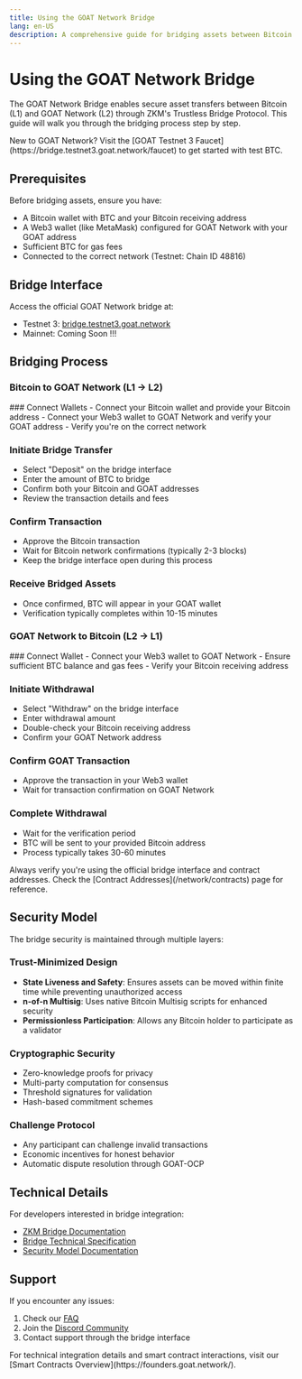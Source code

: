 ```yaml
---
title: Using the GOAT Network Bridge
lang: en-US
description: A comprehensive guide for bridging assets between Bitcoin and GOAT Network.
---
```



# Using the GOAT Network Bridge

The GOAT Network Bridge enables secure asset transfers between Bitcoin (L1) and GOAT Network (L2) through ZKM's Trustless Bridge Protocol. This guide will walk you through the bridging process step by step.

<Callout type="info">
  New to GOAT Network? Visit the [GOAT Testnet 3 Faucet](https://bridge.testnet3.goat.network/faucet) to get started with test BTC.
</Callout>

## Prerequisites

Before bridging assets, ensure you have:
- A Bitcoin wallet with BTC and your Bitcoin receiving address
- A Web3 wallet (like MetaMask) configured for GOAT Network with your GOAT address
- Sufficient BTC for gas fees
- Connected to the correct network (Testnet: Chain ID 48816)

## Bridge Interface

Access the official GOAT Network bridge at:
- Testnet 3: [bridge.testnet3.goat.network](https://bridge.testnet3.goat.network)
- Mainnet: Coming Soon !!!

## Bridging Process

### Bitcoin to GOAT Network (L1 → L2)

<Steps>
### Connect Wallets
- Connect your Bitcoin wallet and provide your Bitcoin address
- Connect your Web3 wallet to GOAT Network and verify your GOAT address
- Verify you're on the correct network

### Initiate Bridge Transfer
- Select "Deposit" on the bridge interface
- Enter the amount of BTC to bridge
- Confirm both your Bitcoin and GOAT addresses
- Review the transaction details and fees

### Confirm Transaction
- Approve the Bitcoin transaction
- Wait for Bitcoin network confirmations (typically 2-3 blocks)
- Keep the bridge interface open during this process

### Receive Bridged Assets
- Once confirmed, BTC will appear in your GOAT wallet
- Verification typically completes within 10-15 minutes
</Steps>

### GOAT Network to Bitcoin (L2 → L1)

<Steps>
### Connect Wallet
- Connect your Web3 wallet to GOAT Network
- Ensure sufficient BTC balance and gas fees
- Verify your Bitcoin receiving address

### Initiate Withdrawal
- Select "Withdraw" on the bridge interface
- Enter withdrawal amount
- Double-check your Bitcoin receiving address
- Confirm your GOAT Network address

### Confirm GOAT Transaction
- Approve the transaction in your Web3 wallet
- Wait for transaction confirmation on GOAT Network

### Complete Withdrawal
- Wait for the verification period
- BTC will be sent to your provided Bitcoin address
- Process typically takes 30-60 minutes
</Steps>

<Callout type="warning">
  Always verify you're using the official bridge interface and contract addresses. Check the [Contract Addresses](/network/contracts) page for reference.
</Callout>

## Security Model

The bridge security is maintained through multiple layers:

### Trust-Minimized Design
- **State Liveness and Safety**: Ensures assets can be moved within finite time while preventing unauthorized access
- **n-of-n Multisig**: Uses native Bitcoin Multisig scripts for enhanced security
- **Permissionless Participation**: Allows any Bitcoin holder to participate as a validator

### Cryptographic Security
- Zero-knowledge proofs for privacy
- Multi-party computation for consensus
- Threshold signatures for validation
- Hash-based commitment schemes

### Challenge Protocol
- Any participant can challenge invalid transactions
- Economic incentives for honest behavior
- Automatic dispute resolution through GOAT-OCP

## Technical Details

For developers interested in bridge integration:
- [ZKM Bridge Documentation](/network/concepts/ZKM)
- [Bridge Technical Specification](/network/concepts/bitcoin)
- [Security Model Documentation](/network/security/model)

## Support

If you encounter any issues:
1. Check our [FAQ](/network/faq)
2. Join the [Discord Community](https://discord.gg/99WEU3Y4)
3. Contact support through the bridge interface

<Callout type="info">
  For technical integration details and smart contract interactions, visit our [Smart Contracts Overview](https://founders.goat.network/).
</Callout>